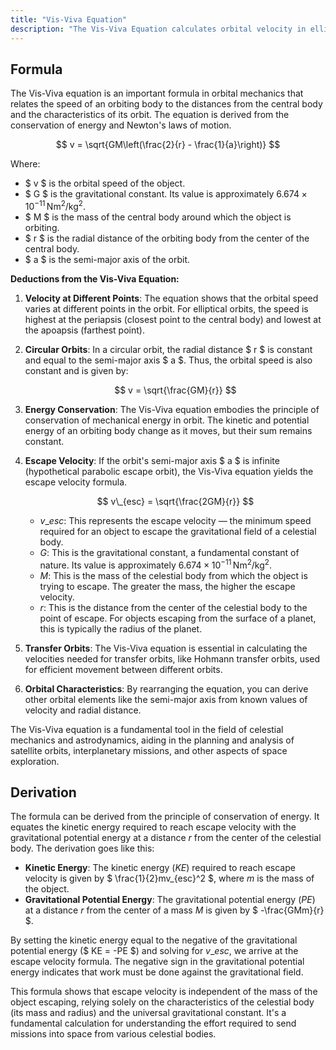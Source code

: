 ```yaml
---
title: "Vis-Viva Equation"
description: "The Vis-Viva Equation calculates orbital velocity in elliptical orbits, balancing kinetic and potential energy, essential for spacecraft maneuver planning."
---
```


## Formula

The Vis-Viva equation is an important formula in orbital mechanics that relates the speed of an orbiting body to the distances from the central body and the characteristics of its orbit. The equation is derived from the conservation of energy and Newton's laws of motion.

$$ v = \sqrt{GM\left(\frac{2}{r} - \frac{1}{a}\right)} $$

Where:

- $ v $ is the orbital speed of the object.
- $ G $ is the gravitational constant. Its value is approximately $6.674 \times 10^{-11} \, \text{Nm}^2/\text{kg}^2$.
- $ M $ is the mass of the central body around which the object is orbiting.
- $ r $ is the radial distance of the orbiting body from the center of the central body.
- $ a $ is the semi-major axis of the orbit.

**Deductions from the Vis-Viva Equation:**

1.  **Velocity at Different Points**: The equation shows that the orbital speed varies at different points in the orbit. For elliptical orbits, the speed is highest at the periapsis (closest point to the central body) and lowest at the apoapsis (farthest point).

2.  **Circular Orbits**: In a circular orbit, the radial distance $ r $ is constant and equal to the semi-major axis $ a $. Thus, the orbital speed is also constant and is given by:

    $$ v = \sqrt{\frac{GM}{r}} $$

3.  **Energy Conservation**: The Vis-Viva equation embodies the principle of conservation of mechanical energy in orbit. The kinetic and potential energy of an orbiting body change as it moves, but their sum remains constant.

4.  **Escape Velocity**: If the orbit's semi-major axis $ a $ is infinite (hypothetical parabolic escape orbit), the Vis-Viva equation yields the escape velocity formula.

    $$ v\_{esc} = \sqrt{\frac{2GM}{r}} $$

    - $v\_{esc}$: This represents the escape velocity — the minimum speed required for an object to escape the gravitational field of a celestial body.
    - $G$: This is the gravitational constant, a fundamental constant of nature. Its value is approximately $6.674 \times 10^{-11} \, \text{Nm}^2/\text{kg}^2$.
    - $M$: This is the mass of the celestial body from which the object is trying to escape. The greater the mass, the higher the escape velocity.
    - $r$: This is the distance from the center of the celestial body to the point of escape. For objects escaping from the surface of a planet, this is typically the radius of the planet.

5.  **Transfer Orbits**: The Vis-Viva equation is essential in calculating the velocities needed for transfer orbits, like Hohmann transfer orbits, used for efficient movement between different orbits.

6.  **Orbital Characteristics**: By rearranging the equation, you can derive other orbital elements like the semi-major axis from known values of velocity and radial distance.

The Vis-Viva equation is a fundamental tool in the field of celestial mechanics and astrodynamics, aiding in the planning and analysis of satellite orbits, interplanetary missions, and other aspects of space exploration.

## Derivation

The formula can be derived from the principle of conservation of energy. It equates the kinetic energy required to reach escape velocity with the gravitational potential energy at a distance $r$ from the center of the celestial body. The derivation goes like this:

- **Kinetic Energy**: The kinetic energy ($KE$) required to reach escape velocity is given by $ \frac{1}{2}mv\_{esc}^2 $, where $m$ is the mass of the object.
- **Gravitational Potential Energy**: The gravitational potential energy ($PE$) at a distance $r$ from the center of a mass $M$ is given by $ -\frac{GMm}{r} $.

By setting the kinetic energy equal to the negative of the gravitational potential energy ($ KE = -PE $) and solving for $v\_{esc}$, we arrive at the escape velocity formula. The negative sign in the gravitational potential energy indicates that work must be done against the gravitational field.

This formula shows that escape velocity is independent of the mass of the object escaping, relying solely on the characteristics of the celestial body (its mass and radius) and the universal gravitational constant. It's a fundamental calculation for understanding the effort required to send missions into space from various celestial bodies.

